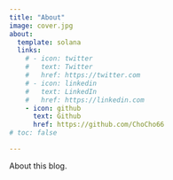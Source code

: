 ```yaml
---
title: "About"
image: cover.jpg
about:
  template: solana
  links:
    # - icon: twitter
    #   text: Twitter
    #   href: https://twitter.com
    # - icon: linkedin
    #   text: LinkedIn
    #   href: https://linkedin.com
    - icon: github
      text: Github
      href: https://github.com/ChoCho66
# toc: false

---
```


About this blog.
